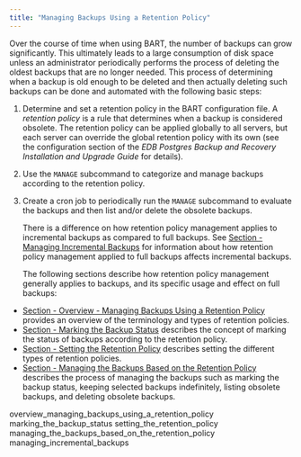 ```yaml
---
title: "Managing Backups Using a Retention Policy"
---
```


<div id="managing_backups_using_a_retention_policy" class="registered_link"></div>


Over the course of time when using BART, the number of backups can grow significantly. This ultimately leads to a large consumption of disk space unless an administrator periodically performs the process of deleting the oldest backups that are no longer needed. This process of determining when a backup is old enough to be deleted and then actually deleting such backups can be done and automated with the following basic steps:

1.  Determine and set a retention policy in the BART configuration file. A *retention policy* is a rule that determines when a backup is considered obsolete. The retention policy can be applied globally to all servers, but each server can override the global retention policy with its own (see the configuration section of the *EDB Postgres Backup and Recovery Installation and Upgrade Guide* for details).

2.  Use the `MANAGE` subcommand to categorize and manage backups according to the retention policy.

3.  Create a cron job to periodically run the `MANAGE` subcommand to evaluate the backups and then list and/or delete the obsolete backups.
    
    There is a difference on how retention policy management applies to incremental backups as compared to full backups. See [Section - Managing Incremental Backups](../03_using_bart/02_managing_backups_using_a_retention_policy/05_managing_incremental_backups#managing_incremental_backups) for information about how retention policy management applied to full backups affects incremental backups.
    
    The following sections describe how retention policy management generally applies to backups, and its specific usage and effect on full backups:

<!-- end list -->

  - [Section - Overview - Managing Backups Using a Retention Policy](../03_using_bart/02_managing_backups_using_a_retention_policy/01_overview_managing_backups_using_a_retention_policy#overview_managing_backups_using_a_retention_policy) provides an overview of the terminology and types of retention policies.
  - [Section - Marking the Backup Status](../03_using_bart/02_managing_backups_using_a_retention_policy/02_marking_the_backup_status#marking_the_backup_status) describes the concept of marking the status of backups according to the retention policy.
  - [Section - Setting the Retention Policy](../03_using_bart/02_managing_backups_using_a_retention_policy/03_setting_the_retention_policy#setting_the_retention_policy) describes setting the different types of retention policies.
  - [Section - Managing the Backups Based on the Retention Policy](../03_using_bart/02_managing_backups_using_a_retention_policy/04_managing_the_backups_based_on_the_retention_policy#managing_the_backups_based_on_the_retention_policy) describes the process of managing the backups such as marking the backup status, keeping selected backups indefinitely, listing obsolete backups, and deleting obsolete backups.

<div class="toctree" data-maxdepth="3">

overview_managing_backups_using_a_retention_policy marking_the_backup_status setting_the_retention_policy managing_the_backups_based_on_the_retention_policy managing_incremental_backups

</div>

